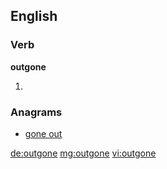 ==English==

===Verb===
'''outgone'''

# {{past of|[[outgo]]}}

===Anagrams===
* [[gone out#English|gone out]]

[[de:outgone]]
[[mg:outgone]]
[[vi:outgone]]